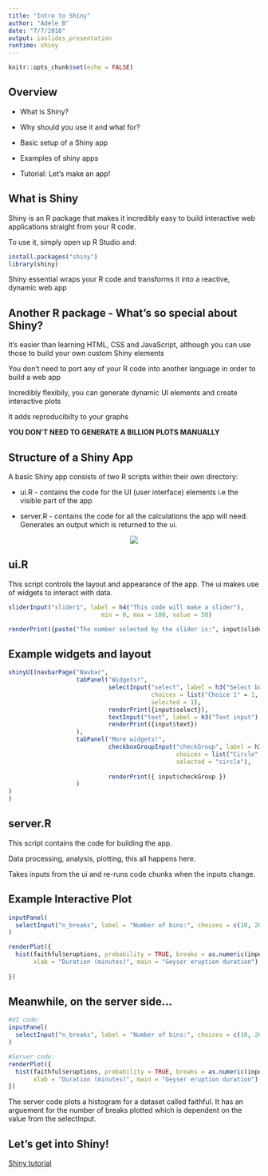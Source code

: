 ```yaml
---
title: "Intro to Shiny"
author: "Adele B"
date: "7/7/2016"
output: ioslides_presentation
runtime: shiny
---
```


```r
knitr::opts_chunk$set(echo = FALSE)
```

## Overview

* What is Shiny?

* Why should you use it and what for?

* Basic setup of a Shiny app

* Examples of shiny apps

* Tutorial: Let's make an app!

## What is Shiny

Shiny is an R package that makes it incredibly easy to build interactive web applications straight from your R code.

To use it, simply open up R Studio and:

```r
install.packages("shiny")
library(shiny)
```
Shiny essential wraps your R code and transforms it into a reactive, dynamic web app

## Another R package - What's so special about Shiny?

It's easier than learning HTML, CSS and JavaScript, although you can use those to build your own custom Shiny elements

You don't need to port any of your R code into another language in order to build a web app

Incredibly flexibily, you can generate dynamic UI elements and create interactive plots

It adds reproducibilty to your graphs

**YOU DON'T NEED TO GENERATE A BILLION PLOTS MANUALLY** 

## Structure of a Shiny App

A basic Shiny app consists of two R scripts within their own directory:

* ui.R - contains the code for the UI (user interface) elements i.e the visible part of the app 

* server.R - contains the code for all the calculations the app will need. Generates an output which is returned to the ui.

<center>![](shiny_structure.png)</center>

## ui.R

This script controls the layout and appearance of the app. The ui makes use of widgets to interact with data.

```r
sliderInput("slider1", label = h4("This code will make a slider"),
                          min = 0, max = 100, value = 50)
```
```r
renderPrint({paste("The number selected by the slider is:", input$slider1)})
```



## Example widgets and layout

```r
shinyUI(navbarPage("Navbar",
                   tabPanel("Widgets!",
                            selectInput("select", label = h3("Select box"), 
                                        choices = list("Choice 1" = 1, "Choice 2" = 2, "Choice 3" = 3), 
                                        selected = 1),
                            renderPrint({input$select}),
                            textInput("text", label = h3("Text input"), value = "Enter text..."),
                            renderPrint({input$text})
                   ),
                   tabPanel("More widgets!",
                            checkboxGroupInput("checkGroup", label = h3("Checkbox group"), 
                                               choices = list("Circle" = "circle", "Square" = "square", "Triangle" = "triangle"),
                                               selected = "circle"),
                            
                            renderPrint({ input$checkGroup })
                   )
)
)

```

## server.R

This script contains the code for building the app. 

Data processing, analysis, plotting, this all happens here.

Takes inputs from the ui and re-runs code chunks when the inputs change.


## Example Interactive Plot

```r
inputPanel(
  selectInput("n_breaks", label = "Number of bins:", choices = c(10, 20, 30, 50), selected = 20)#,
)

renderPlot({
  hist(faithful$eruptions, probability = TRUE, breaks = as.numeric(input$n_breaks),
       xlab = "Duration (minutes)", main = "Geyser eruption duration")
  
})
```

## Meanwhile, on the server side...

```r
#UI code:
inputPanel(
  selectInput("n_breaks", label = "Number of bins:", choices = c(10, 20, 30, 50), selected = 20)
)

#Server code:
renderPlot({
  hist(faithful$eruptions, probability = TRUE, breaks = as.numeric(input$n_breaks),
       xlab = "Duration (minutes)", main = "Geyser eruption duration")
})
```
The server code plots a histogram for a dataset called faithful. It has an arguement for the number of breaks plotted which is dependent on the value from the selectInput.

## Let's get into Shiny!

[Shiny tutorial](../topics/shiny_tutorial.html)
